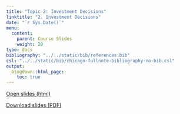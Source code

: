 ```yaml
---
title: "Topic 2: Investment Decisions"
linktitle: "2. Investment Decisions"
date: "`r Sys.Date()`"
menu:
  content:
    parent: Course Slides
    weight: 20
type: docs
bibliography: "../../static/bib/references.bib"
csl: "../../static/bib/chicago-fullnote-bibliography-no-bib.csl"
output:
  blogdown::html_page:
    toc: true
---
```


<a href="/slides/02-slide/02-slide.html" target="_blank"><span class="btn btn-primary btn-lg"><i class="fas fa-external-link-alt"></i> Open slides (html)</span> </a>


<a href="/slides/02-slide/02-slide.pdf" target="_blank"><span class="btn btn-primary btn-lg"><i class="far fa-file-pdf"></i> Download slides (PDF)</span></a>
